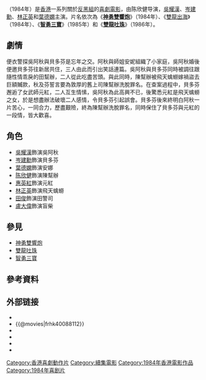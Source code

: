{{Infobox Film
| name                  = 雙龍出海
| original_name         = ''{{lang|en|The Return of Pom Pom}}''
| image                 = The Return of Pom Pom DVD cover.jpg
| image_size            = 
| caption               = 電影《雙龍出海》DVD封面..傅
| director              = [[陳欣健|陳欣健]]
| producer              = [[洪金寶|洪金寶]]
| producer_2            = 葉榮祖、張耀良
| writer                = 陳偉儀<br>德寶創作組
| screenplay            = 
| story                 = 
| based_on              = 
| narrator              = 
| production_supervisor = 
| starring              = [[吳耀漢|吳耀漢]]<br>[[岑建勳|岑建勳]]<br>[[林正英|林正英]]<br>[[葉德嫻|葉德嫻]]
| music                 = [[陳永良|陳永良]]、[[鄧少林|鄧少林]]
| maintheme             = 
| opentheme             = 
| endtheme              = 
| cinematography        = 劉觀偉
| editing               = 張耀宗
| sound                 = 
| studio                = 
| distributor           = 德寶電影公司
| released              = {{film date|1984|6|22}}
| issue date            = 
| sec-title             = 
| rate                  = 
| runtime               = 83 分鐘
| country               = {{英屬香港電影}}
| language              = 粵語
| sarft_id              = 
| imdb_id               = tt0088112
| amg_id                = 
| budget                = 
| gross                 = HK $18,455,255.00
| preceded_by           = 《[[神勇雙響炮|神勇雙響炮]]》
| followed_by           = 《[[智勇三寶|智勇三寶]]》
| cn_name               = 
| hk_name               = 
| mo_name               = 
| tw_name               = 
| sg_name               = 
}}

{{engname|《雙龍出海》|''The Return of Pom Pom''}}（1984年）是[[香港|香港]]一系列關於[[反黑組|反黑組]]的[[喜劇|喜劇]][[電影|電影]]，由陈欣健导演，[[吳耀漢|吳耀漢]]、[[岑建勳|岑建勳]]、[[林正英|林正英]]和[[葉德嫻|葉德嫻]]主演。片名依次為《'''[[神勇雙響炮|神勇雙響炮]]'''》（1984年）、《[[雙龍出海|雙龍出海]]》（1984年）、《'''[[智勇三寶|智勇三寶]]'''》（1985年）和《'''[[雙龍吐珠|雙龍吐珠]]'''》（1986年）。

==劇情==
便衣警探吳阿秋與貝多芬是忘年之交。阿秋與師姐安妮組織了小家庭，吳阿秋婚後便邀貝多芬往新居共住，三人由此而引出笑話連篇。吳阿秋與貝多芬同時被調往跟隨性情乖戾的田幫辦，二人從此吃盡苦頭。與此同時，陳幫辦被飛天蠄蟧嫁禍盜去巨額贓款，秋及芬誓言要為敦厚的舊上司陳幫辦洗脫罪名。在查案過程中，貝多芬邂逅了女武師元紅，二人互生情愫，吳阿秋為此高興不已，後驚悉元紅是飛天蠄蟧之女，於是想盡辦法破壞二人感情，令貝多芬引起誤會。貝多芬後來終明白阿秋一片苦心，一同合力，歷盡艱險，終為陳幫辦洗脫罪名，同時保住了貝多芬與元紅的一段情，皆大歡喜。

==角色==
*[[吳耀漢|吳耀漢]]飾演吳阿秋
*[[岑建勳|岑建勳]]飾演貝多芬
*[[葉德嫻|葉德嫻]]飾演安娜
*[[陈欣健|陈欣健]]飾演陳幫辦
*[[惠英紅|惠英紅]]飾演元紅
*[[林正英|林正英]]飾演飛天蠄蟧
*[[田俊|田俊]]飾演田警司
*[[盧大偉_(香港)|盧大偉]]飾演盲柴

==參見==
*[[神勇雙響炮|神勇雙響炮]]
*[[雙龍吐珠|雙龍吐珠]]
*[[智勇三寶|智勇三寶]]

== 參考資料 ==
{{reflist}}

== 外部链接 ==
*{{hkmdb title|6590}}
*{{@movies|frhk40088112}}
*{{douban}}
*{{Mtime|16829}}
*{{Amg movie|158310}}
*{{imdb title|0088112}}

{{林正英}}
{{葉德嫻}}
[[Category:香港喜劇動作片|Category:香港喜劇動作片]]
[[Category:續集電影|Category:續集電影]]
[[Category:1984年香港電影作品|Category:1984年香港電影作品]]
[[Category:1984年喜剧片|Category:1984年喜剧片]]